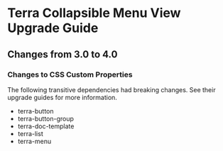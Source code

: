 
<Badge />

# Terra Collapsible Menu View Upgrade Guide

## Changes from 3.0 to 4.0

### Changes to CSS Custom Properties

The following transitive dependencies had breaking changes. See their upgrade guides for more information.
* terra-button
* terra-button-group
* terra-doc-template
* terra-list
* terra-menu
